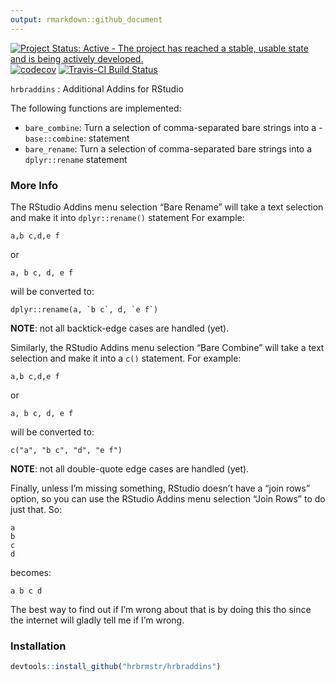 ```yaml
---
output: rmarkdown::github_document
---
```

[![Project Status: Active - The project has reached a stable, usable state and is being actively developed.](http://www.repostatus.org/badges/0.1.0/active.svg)](http://www.repostatus.org/#active) 
[![codecov](https://codecov.io/gh/hrbrmstr/hrbraddins/branch/master/graph/badge.svg)](https://codecov.io/gh/hrbrmstr/hrbraddins)
[![Travis-CI Build Status](https://travis-ci.org/hrbrmstr/hrbraddins.svg?branch=master)](https://travis-ci.org/hrbrmstr/hrbraddins)

`hrbraddins` : Additional Addins for RStudio

The following functions are implemented:

- `bare_combine`:	Turn a selection of comma-separated bare strings into a - `base::combine`: statement
- `bare_rename`:	Turn a selection of comma-separated bare strings into a `dplyr::rename` statement

### More Info

The RStudio Addins menu selection "Bare Rename" will take a text selection and make it into `dplyr::rename()` statement For example:

    a,b c,d,e f

or

    a, b c, d, e f

will be converted to:

    dplyr::rename(a, `b c`, d, `e f`)
    
**NOTE**: not all backtick-edge cases are handled (yet).

Similarly, the RStudio Addins menu selection "Bare Combine" will take a text selection and make it into a `c()` statement. For example:

    a,b c,d,e f

or

    a, b c, d, e f

will be converted to:

    c("a", "b c", "d", "e f")
    
**NOTE**: not all double-quote edge cases are handled (yet).

Finally, unless I'm missing something, RStudio doesn't have a "join rows" option, so you can use the RStudio Addins menu selection "Join Rows" to do just that. So:

    a
    b
    c
    d

becomes:

    a b c d

The best way to find out if I'm wrong about that is by doing this tho since the internet will gladly tell me if I'm wrong.

### Installation

```r
devtools::install_github("hrbrmstr/hrbraddins")
```


